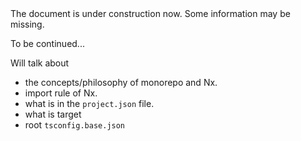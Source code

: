 
<Callout type="warning" emoji="🚧">
  The document is under construction now. Some information may be missing.
</Callout>

To be continued...

Will talk about
- the concepts/philosophy of monorepo and Nx.
- import rule of Nx.
- what is in the `project.json` file.
- what is target
- root `tsconfig.base.json`
